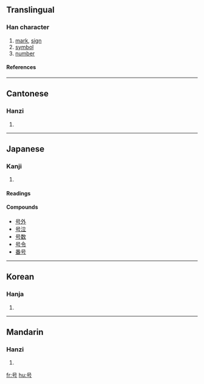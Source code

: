 {{see|號}}

==Translingual==
===Han character===
{{Han char|rn=30|rad=口|as=02|sn=5|four=|canj=口一女尸 (RMVS)}}
# [[mark]], [[sign]]
# [[symbol]]
# [[number]]
====References====
{{Han ref|kx=0174.020|dkj=03256|dj=0385.070|hdz=10570.010|uh=53F7|ud=21495}}

----
==Cantonese==
===Hanzi===
{{yue-hanzi|jyut=|y=hou6}}
# {{defn|Cantonese}}
----
== Japanese ==
===Kanji===
{{ja-kanji|grade=3|rs=口02}}
# {{defn|Japanese}} 
====Readings====
{{ja-readings|on=[[ごう]] ([[gō]])|kun=[[さけぶ]] ([[sakebu]]), [[よびな]] ([[yobina]])}}

====Compounds====
*[[号外]]
*[[号泣]]
*[[号数]]
*[[号令]]
*[[番号]]

----
==Korean==
===Hanja===
{{ko-hanja|hangeul=호|rv=ho|mr=ho}}
# {{defn|Korean}}

----
==Mandarin==
===Hanzi===
{{cmn-hanzi|tra=號|pin=[[hào]] (hao4), [[háo]] (hao2)|wg=hao<sup>2</sup>, hao<sup>4</sup>}}
# {{defn|Mandarin}}

[[fr:号]]
[[hu:号]]